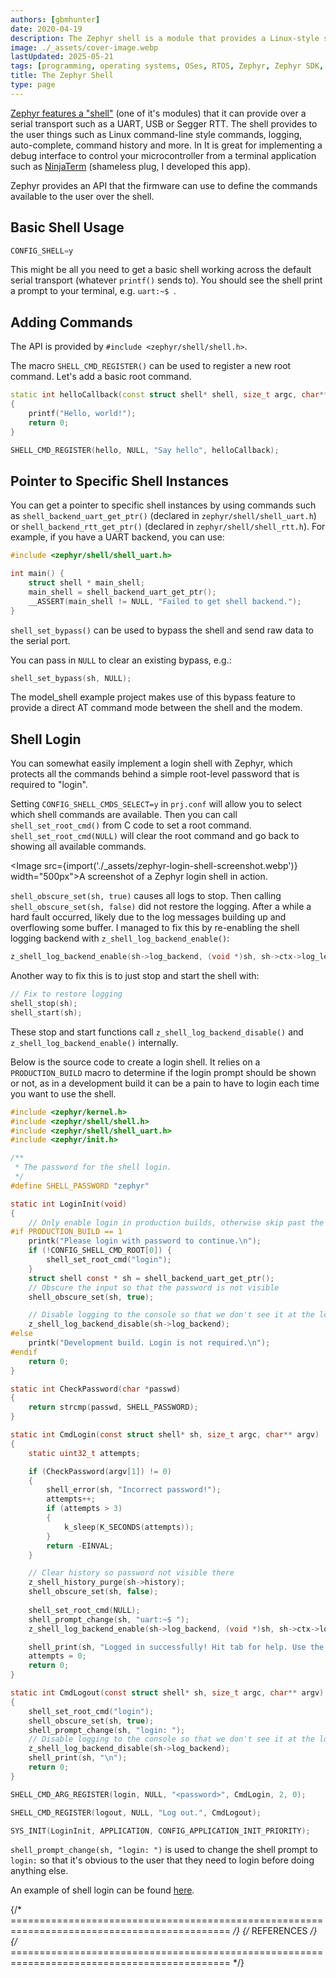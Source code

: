 ```yaml
---
authors: [gbmhunter]
date: 2020-04-19
description: The Zephyr shell is a module that provides a Linux-style shell interface over a serial transport (such as UART, USB or Segger RTT).
image: ./_assets/cover-image.webp
lastUpdated: 2025-05-21
tags: [programming, operating systems, OSes, RTOS, Zephyr, Zephyr SDK, shell, UART, USB, RTT, serial, terminals]
title: The Zephyr Shell
type: page
---
```


[Zephyr features a "shell"](https://docs.zephyrproject.org/latest/services/shell/index.html) (one of it's modules) that it can provide over a serial transport such as a UART, USB or Segger RTT. The shell provides to the user things such as Linux command-line style commands, logging, auto-complete, command history and more. In  It is great for implementing a debug interface to control your microcontroller from a terminal application such as [NinjaTerm](https://ninjaterm.mbedded.ninja/) (shameless plug, I developed this app).

Zephyr provides an API that the firmware can use to define the commands available to the user over the shell.

## Basic Shell Usage

```python
CONFIG_SHELL=y
```

This might be all you need to get a basic shell working across the default serial transport (whatever `printf()` sends to). You should see the shell print a prompt to your terminal, e.g. `uart:~$ `.

## Adding Commands

The API is provided by `#include <zephyr/shell/shell.h>`.

The macro `SHELL_CMD_REGISTER()` can be used to register a new root command. Let's add a basic root command.

```c++
static int helloCallback(const struct shell* shell, size_t argc, char** argv)
{
    printf("Hello, world!");
    return 0;
}

SHELL_CMD_REGISTER(hello, NULL, "Say hello", helloCallback);
```

## Pointer to Specific Shell Instances

You can get a pointer to specific shell instances by using commands such as `shell_backend_uart_get_ptr()` (declared in `zephyr/shell/shell_uart.h`) or `shell_backend_rtt_get_ptr()` (declared in `zephyr/shell/shell_rtt.h`). For example, if you have a UART backend, you can use:

```c
#include <zephyr/shell/shell_uart.h>

int main() {
    struct shell * main_shell;
    main_shell = shell_backend_uart_get_ptr();
    __ASSERT(main_shell != NULL, "Failed to get shell backend.");
}
```

`shell_set_bypass()` can be used to bypass the shell and send raw data to the serial port.

You can pass in `NULL` to clear an existing bypass, e.g.:

```c
shell_set_bypass(sh, NULL);
```

The model_shell example project makes use of this bypass feature to provide a direct AT command mode between the shell and the modem.

## Shell Login

You can somewhat easily implement a login shell with Zephyr, which protects all the commands behind a simple root-level password that is required to "login".

Setting `CONFIG_SHELL_CMDS_SELECT=y` in `prj.conf` will allow you to select which shell commands are available. Then you can call `shell_set_root_cmd()` from C code to set a root command. `shell_set_root_cmd(NULL)` will clear the root command and go back to showing all available commands.

<Image src={import('./_assets/zephyr-login-shell-screenshot.webp')} width="500px">A screenshot of a Zephyr login shell in action.</Image>

`shell_obscure_set(sh, true)` causes all logs to stop. Then calling `shell_obscure_set(sh, false)` did not restore the logging. After a while a hard fault occurred, likely due to the log messages building up and overflowing some buffer. I managed to fix this by re-enabling the shell logging backend with `z_shell_log_backend_enable()`:

```c
z_shell_log_backend_enable(sh->log_backend, (void *)sh, sh->ctx->log_level);
```

Another way to fix this is to just stop and start the shell with:

```c
// Fix to restore logging
shell_stop(sh);
shell_start(sh);
```

These stop and start functions call `z_shell_log_backend_disable()` and `z_shell_log_backend_enable()` internally.

Below is the source code to create a login shell. It relies on a `PRODUCTION_BUILD` macro to determine if the login prompt should be shown or not, as in a development build it can be a pain to have to login each time you want to use the shell.

```c title="LoginCmd.c"
#include <zephyr/kernel.h>
#include <zephyr/shell/shell.h>
#include <zephyr/shell/shell_uart.h>
#include <zephyr/init.h>

/**
 * The password for the shell login.
 */
#define SHELL_PASSWORD "zephyr"

static int LoginInit(void)
{
    // Only enable login in production builds, otherwise skip past the login prompt
#if PRODUCTION_BUILD == 1
    printk("Please login with password to continue.\n");
    if (!CONFIG_SHELL_CMD_ROOT[0]) {
        shell_set_root_cmd("login");
    }
    struct shell const * sh = shell_backend_uart_get_ptr();
    // Obscure the input so that the password is not visible
    shell_obscure_set(sh, true);

    // Disable logging to the console so that we don't see it at the login prompt
    z_shell_log_backend_disable(sh->log_backend);
#else
    printk("Development build. Login is not required.\n");
#endif
    return 0;
}

static int CheckPassword(char *passwd)
{
    return strcmp(passwd, SHELL_PASSWORD);
}

static int CmdLogin(const struct shell* sh, size_t argc, char** argv)
{
    static uint32_t attempts;

    if (CheckPassword(argv[1]) != 0)
    {
        shell_error(sh, "Incorrect password!");
        attempts++;
        if (attempts > 3)
        {
            k_sleep(K_SECONDS(attempts));
        }
        return -EINVAL;
    }

    // Clear history so password not visible there
    z_shell_history_purge(sh->history);
    shell_obscure_set(sh, false);
    
    shell_set_root_cmd(NULL);
    shell_prompt_change(sh, "uart:~$ ");
    z_shell_log_backend_enable(sh->log_backend, (void *)sh, sh->ctx->log_level);

    shell_print(sh, "Logged in successfully! Hit tab for help. Use the command \"logout\" to log back out.\n");
    attempts = 0;
    return 0;
}

static int CmdLogout(const struct shell* sh, size_t argc, char** argv)
{
    shell_set_root_cmd("login");
    shell_obscure_set(sh, true);
    shell_prompt_change(sh, "login: ");
    // Disable logging to the console so that we don't see it at the login prompt
    z_shell_log_backend_disable(sh->log_backend);
    shell_print(sh, "\n");
    return 0;
}

SHELL_CMD_ARG_REGISTER(login, NULL, "<password>", CmdLogin, 2, 0);

SHELL_CMD_REGISTER(logout, NULL, "Log out.", CmdLogout);

SYS_INIT(LoginInit, APPLICATION, CONFIG_APPLICATION_INIT_PRIORITY);
```

`shell_prompt_change(sh, "login: ")` is used to change the shell prompt to `login:` so that it's obvious to the user that they need to login before doing anything else.

An example of shell login can be found [here](https://github.com/zephyrproject-rtos/zephyr/blob/main/samples/subsys/shell/shell_module/prj_login.conf).

{/* ============================================================================================ */}
{/* REFERENCES */}
{/* ============================================================================================ */}
